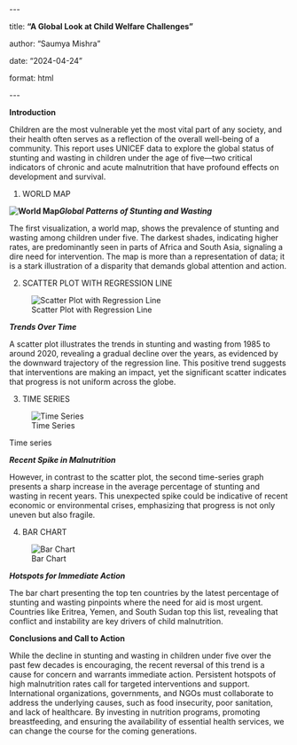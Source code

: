 \-\--

title: **"A Global Look at Child Welfare Challenges"**

author: "Saumya Mishra"

date: "2024-04-24"

format: html

\-\--

**Introduction**

Children are the most vulnerable yet the most vital part of any society, and their health often serves as a reflection of the overall well-being of a community. This report uses UNICEF data to explore the global status of stunting and wasting in children under the age of five---two critical indicators of chronic and acute malnutrition that have profound effects on development and survival.

1.  WORLD MAP

**![World Map](images/world map-01.png)*Global Patterns of Stunting and Wasting***

The first visualization, a world map, shows the prevalence of stunting and wasting among children under five. The darkest shades, indicating higher rates, are predominantly seen in parts of Africa and South Asia, signaling a dire need for intervention. The map is more than a representation of data; it is a stark illustration of a disparity that demands global attention and action.

2.  SCATTER PLOT WITH REGRESSION LINE

![Scatter Plot with Regression Line](images/regression line.png)

***Trends Over Time***

A scatter plot illustrates the trends in stunting and wasting from 1985 to around 2020, revealing a gradual decline over the years, as evidenced by the downward trajectory of the regression line. This positive trend suggests that interventions are making an impact, yet the significant scatter indicates that progress is not uniform across the globe.

3.  TIME SERIES

![Time Series](images/Timeseries.png)

Time series

***Recent Spike in Malnutrition***

However, in contrast to the scatter plot, the second time-series graph presents a sharp increase in the average percentage of stunting and wasting in recent years. This unexpected spike could be indicative of recent economic or environmental crises, emphasizing that progress is not only uneven but also fragile.

4.  BAR CHART

![Bar Chart](images/barchart.png)

***Hotspots for Immediate Action***

The bar chart presenting the top ten countries by the latest percentage of stunting and wasting pinpoints where the need for aid is most urgent. Countries like Eritrea, Yemen, and South Sudan top this list, revealing that conflict and instability are key drivers of child malnutrition.

**Conclusions and Call to Action**

While the decline in stunting and wasting in children under five over the past few decades is encouraging, the recent reversal of this trend is a cause for concern and warrants immediate action. Persistent hotspots of high malnutrition rates call for targeted interventions and support. International organizations, governments, and NGOs must collaborate to address the underlying causes, such as food insecurity, poor sanitation, and lack of healthcare. By investing in nutrition programs, promoting breastfeeding, and ensuring the availability of essential health services, we can change the course for the coming generations.

\
